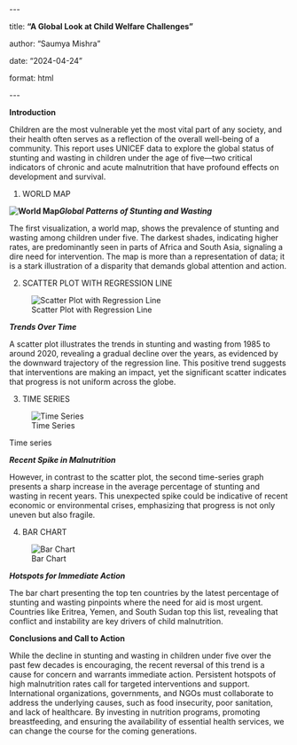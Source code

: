 \-\--

title: **"A Global Look at Child Welfare Challenges"**

author: "Saumya Mishra"

date: "2024-04-24"

format: html

\-\--

**Introduction**

Children are the most vulnerable yet the most vital part of any society, and their health often serves as a reflection of the overall well-being of a community. This report uses UNICEF data to explore the global status of stunting and wasting in children under the age of five---two critical indicators of chronic and acute malnutrition that have profound effects on development and survival.

1.  WORLD MAP

**![World Map](images/world map-01.png)*Global Patterns of Stunting and Wasting***

The first visualization, a world map, shows the prevalence of stunting and wasting among children under five. The darkest shades, indicating higher rates, are predominantly seen in parts of Africa and South Asia, signaling a dire need for intervention. The map is more than a representation of data; it is a stark illustration of a disparity that demands global attention and action.

2.  SCATTER PLOT WITH REGRESSION LINE

![Scatter Plot with Regression Line](images/regression line.png)

***Trends Over Time***

A scatter plot illustrates the trends in stunting and wasting from 1985 to around 2020, revealing a gradual decline over the years, as evidenced by the downward trajectory of the regression line. This positive trend suggests that interventions are making an impact, yet the significant scatter indicates that progress is not uniform across the globe.

3.  TIME SERIES

![Time Series](images/Timeseries.png)

Time series

***Recent Spike in Malnutrition***

However, in contrast to the scatter plot, the second time-series graph presents a sharp increase in the average percentage of stunting and wasting in recent years. This unexpected spike could be indicative of recent economic or environmental crises, emphasizing that progress is not only uneven but also fragile.

4.  BAR CHART

![Bar Chart](images/barchart.png)

***Hotspots for Immediate Action***

The bar chart presenting the top ten countries by the latest percentage of stunting and wasting pinpoints where the need for aid is most urgent. Countries like Eritrea, Yemen, and South Sudan top this list, revealing that conflict and instability are key drivers of child malnutrition.

**Conclusions and Call to Action**

While the decline in stunting and wasting in children under five over the past few decades is encouraging, the recent reversal of this trend is a cause for concern and warrants immediate action. Persistent hotspots of high malnutrition rates call for targeted interventions and support. International organizations, governments, and NGOs must collaborate to address the underlying causes, such as food insecurity, poor sanitation, and lack of healthcare. By investing in nutrition programs, promoting breastfeeding, and ensuring the availability of essential health services, we can change the course for the coming generations.

\
